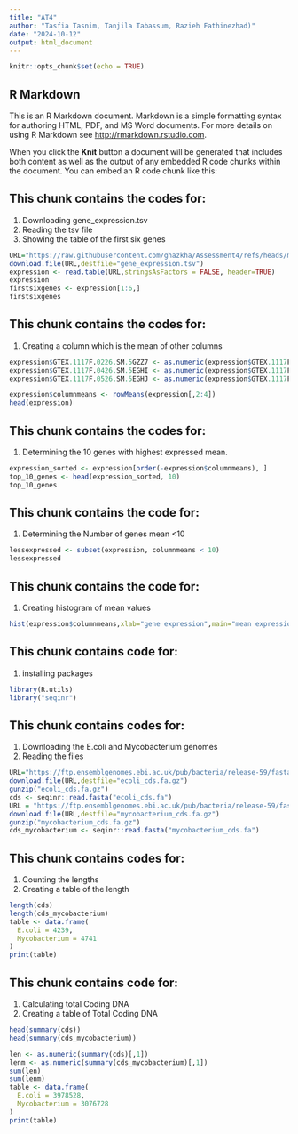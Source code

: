 ```yaml
---
title: "AT4"
author: "Tasfia Tasnim, Tanjila Tabassum, Razieh Fathinezhad)"
date: "2024-10-12"
output: html_document
---
```


```r
knitr::opts_chunk$set(echo = TRUE)
```

## R Markdown

This is an R Markdown document. Markdown is a simple formatting syntax for authoring HTML, PDF, and MS Word documents. For more details on using R Markdown see <http://rmarkdown.rstudio.com>.

When you click the **Knit** button a document will be generated that includes both content as well as the output of any embedded R code chunks within the document. You can embed an R code chunk like this:


## This chunk contains the codes for:
1. Downloading gene_expression.tsv
2. Reading the tsv file
3. Showing the table of the first six genes

```r
URL="https://raw.githubusercontent.com/ghazkha/Assessment4/refs/heads/main/gene_expression.tsv"
download.file(URL,destfile="gene_expression.tsv")
expression <- read.table(URL,stringsAsFactors = FALSE, header=TRUE)
expression
firstsixgenes <- expression[1:6,]
firstsixgenes

```

## This chunk contains the codes for:
1. Creating a column which is the mean of other columns
```r
expression$GTEX.1117F.0226.SM.5GZZ7 <- as.numeric(expression$GTEX.1117F.0226.SM.5GZZ7)
expression$GTEX.1117F.0426.SM.5EGHI <- as.numeric(expression$GTEX.1117F.0426.SM.5EGHI)
expression$GTEX.1117F.0526.SM.5EGHJ <- as.numeric(expression$GTEX.1117F.0526.SM.5EGHJ)

expression$columnmeans <- rowMeans(expression[,2:4])
head(expression)

```

## This chunk contains the codes for:
1. Determining the 10 genes with highest expressed mean.
```r
expression_sorted <- expression[order(-expression$columnmeans), ]
top_10_genes <- head(expression_sorted, 10)
top_10_genes
```

## This chunk contains the code for:
1. Determining the Number of genes mean <10
```r
lessexpressed <- subset(expression, columnmeans < 10)
lessexpressed

```

## This chunk contains the code for:
1. Creating histogram of mean values
```r
hist(expression$columnmeans,xlab="gene expression",main="mean expression")
```


## This chunk contains code for:
1. installing packages
```r
library(R.utils)
library("seqinr")
```

## This chunk contains codes for:
1. Downloading the E.coli and Mycobacterium genomes
2. Reading the files
```r
URL="https://ftp.ensemblgenomes.ebi.ac.uk/pub/bacteria/release-59/fasta/bacteria_0_collection/escherichia_coli_str_k_12_substr_mg1655_gca_000005845/cds/Escherichia_coli_str_k_12_substr_mg1655_gca_000005845.ASM584v2.cds.all.fa.gz"
download.file(URL,destfile="ecoli_cds.fa.gz")
gunzip("ecoli_cds.fa.gz")
cds <- seqinr::read.fasta("ecoli_cds.fa")
URL = "https://ftp.ensemblgenomes.ebi.ac.uk/pub/bacteria/release-59/fasta/bacteria_4_collection/mycobacterium_tuberculosis_gca_001318445/cds/Mycobacterium_tuberculosis_gca_001318445.6505_5_10.cds.all.fa.gz"
download.file(URL,destfile="mycobacterium_cds.fa.gz")
gunzip("mycobacterium_cds.fa.gz")
cds_mycobacterium <- seqinr::read.fasta("mycobacterium_cds.fa")

```
## This chunk contains codes for:
1. Counting the lengths
2. Creating a table of the length
```r
length(cds)
length(cds_mycobacterium)
table <- data.frame(
  E.coli = 4239,
  Mycobacterium = 4741
)
print(table)


```
## This chunk contains code for:
1. Calculating total Coding DNA
2. Creating a table of Total Coding DNA
```r
head(summary(cds))
head(summary(cds_mycobacterium))

len <- as.numeric(summary(cds)[,1])
lenm <- as.numeric(summary(cds_mycobacterium)[,1])
sum(len)
sum(lenm)
table <- data.frame(
  E.coli = 3978528,
  Mycobacterium = 3076728
)
print(table)
```

